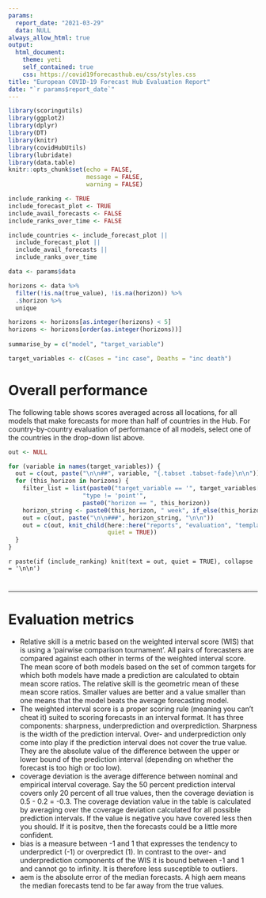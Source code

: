 ```yaml
---
params: 
  report_date: "2021-03-29"
  data: NULL
always_allow_html: true
output:
  html_document:
    theme: yeti
    self_contained: true
    css: https://covid19forecasthub.eu/css/styles.css
title: "European COVID-19 Forecast Hub Evaluation Report"
date: "`r params$report_date`"
---
```


```r
library(scoringutils)
library(ggplot2)
library(dplyr)
library(DT)
library(knitr)
library(covidHubUtils)
library(lubridate)
library(data.table)
knitr::opts_chunk$set(echo = FALSE, 
                      message = FALSE, 
                      warning = FALSE)

include_ranking <- TRUE
include_forecast_plot <- TRUE
include_avail_forecasts <- FALSE
include_ranks_over_time <- FALSE

include_countries <- include_forecast_plot || 
  include_forecast_plot || 
  include_avail_forecasts || 
  include_ranks_over_time
```

```r
data <- params$data

horizons <- data %>% 
  filter(!is.na(true_value), !is.na(horizon)) %>% 
  .$horizon %>% 
  unique

horizons <- horizons[as.integer(horizons) < 5]
horizons <- horizons[order(as.integer(horizons))]
 
summarise_by = c("model", "target_variable")

target_variables <- c(Cases = "inc case", Deaths = "inc death")
```

# Overall performance {.tabset .tabset-fade}

The following table shows scores averaged across all locations, for all models that make forecasts for more than half of countries in the Hub. For country-by-country evaluation of performance of all models, select one of the countries in the drop-down list above.

```r
out <- NULL

for (variable in names(target_variables)) {
  out = c(out, paste("\n\n##", variable, "{.tabset .tabset-fade}\n\n"))
  for (this_horizon in horizons) {
    filter_list = list(paste0("target_variable == '", target_variables[[variable]], "'"),
                     "type != 'point'",
                     paste0("horizon == ", this_horizon))
    horizon_string <- paste0(this_horizon, " week", if_else(this_horizon > 1, "s", ""), " ahead")
    out = c(out, paste("\n\n###", horizon_string, "\n\n"))
    out = c(out, knit_child(here::here("reports", "evaluation", "template-ranking-table.Rmd"),
                            quiet = TRUE))
  }
}
```

`r paste(if (include_ranking) knit(text = out, quiet = TRUE), collapse = '\n\n')`

# {.unlisted .unnumbered}

--- 

# Evaluation metrics

 - Relative skill is a metric based on the weighted interval score (WIS) that is using a 'pairwise comparison tournament'. All pairs of forecasters are compared against each other in terms of the weighted interval score. The mean score of both models based on the set of common targets for which both models have made a prediction are calculated to obtain mean score ratios. The relative skill is the geometric mean of these mean score ratios. Smaller values are better and a value smaller than one means that the model beats the average forecasting model. 
 - The weighted interval score is a proper scoring rule (meaning you can't cheat it) suited to scoring forecasts in an interval format. It has three components: sharpness, underprediction and overprediction. Sharpness is the width of the prediction interval. Over- and underprediction only come into play if the prediction interval does not cover the true value. They are the absolute value of the difference between the upper or lower bound of the prediction interval (depending on whether the forecast is too high or too low). 
 - coverage deviation is the average difference between nominal and empirical interval coverage. Say the 50 percent prediction interval covers only 20 percent of all true values, then the coverage deviation is 0.5 - 0.2 = -0.3. The coverage deviation value in the table is calculated by averaging over the coverage deviation calculated for all possible prediction intervals. If the value is negative you have covered less then you should. If it is positve, then the forecasts could be a little more confident. 
 - bias is a measure between -1 and 1 that expresses the tendency to underpredict (-1) or overpredict (1). In contrast to the over- and underprediction components of the WIS it is bound between -1 and 1 and cannot go to infinity. It is therefore less susceptible to outliers. 
 - aem is the absolute error of the median forecasts. A high aem means the median forecasts tend to be far away from the true values. 

# {.unlisted .unnumbered}
